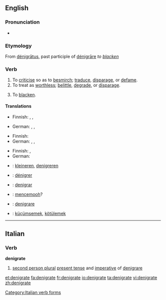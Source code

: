 ==English==

===Pronunciation===
* {{IPA|/ˈdɛ.nɪ.gɹeɪt/}}

===Etymology===
From {{L.}} [[denigratus|dénigrātus]], past participle of [[denigrare|dénigrāre]] ''to [[blacken]]''

===Verb===
{{en-verb|denigrat|ing}}

# To [[criticise]] so as to [[besmirch]]; [[traduce]], [[disparage]], or [[defame]].
# To treat as [[worthless]]; [[belittle]], [[degrade]], or [[disparage]].
# {{rare}} To [[blacken]]. <!-- this usage is obscure at best -->

====Translations====
{{trans-top|to criticise so as to besmirch}}
* Finnish: {{t+|fi|haukkua}}, {{t-|fi|mustata}}, {{t+|fi|mustamaalata}}
{{trans-mid}}
* German: {{t+|de|anschwärzen}}, {{t+|de|verleumden}}, {{t+|de|verunglimpfen}}
{{trans-bottom}}

{{trans-top|to treat as worthless}}
* Finnish: {{t|fi|vähätellä}}
* German: {{t+|de|verleumden}}, {{t+|de|verunglimpfen}}, {{t+|de|herabsetzen}}
{{trans-mid}}
{{trans-bottom}}

{{trans-top|to blacken}}
* Finnish: {{t|fi|mustata}}, {{t|fi|pimentää}}
* German: {{t+|de|anschwärzen}}
{{trans-mid}}
{{trans-bottom}}

{{checktrans-top}}
* {{ttbc|Dutch}}: [[kleineren]], [[denigreren]]
* {{ttbc|French}}: [[dénigrer]]
* {{ttbc|Ido}}: [[denigrar]]
{{checktrans-mid}}
* {{ttbc|Indonesian}}: [[cemooh|mencemooh]]?
* {{ttbc|Italian}}: [[denigrare]]
* {{ttbc|Turkish}}: [[küçümsemek]], [[kötülemek]]
{{checktrans-bottom}}

----

==Italian==

===Verb===
'''denigrate'''

# [[second person plural]] [[present tense]] and [[imperative]] of [[denigrare]]

[[Category:Italian verb forms]]

[[et:denigrate]]
[[fa:denigrate]]
[[fr:denigrate]]
[[io:denigrate]]
[[ta:denigrate]]
[[vi:denigrate]]
[[zh:denigrate]]